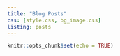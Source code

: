 ```yaml
---
title: "Blog Posts"
css: [style.css, bg_image.css]
listing: posts
---
```


```r
knitr::opts_chunk$set(echo = TRUE)
```
